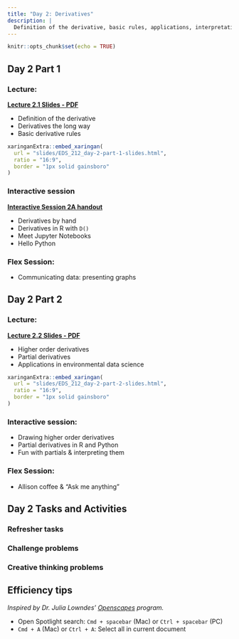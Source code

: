 ```yaml
---
title: "Day 2: Derivatives"
description: |
  Definition of the derivative, basic rules, applications, interpretation, examples in EDS
---
```


```r
knitr::opts_chunk$set(echo = TRUE)
```

## Day 2 Part 1

### Lecture: 

**[Lecture 2.1 Slides - PDF](slides/EDS_212_day-2-part-1-slides.pdf)**

- Definition of the derivative
- Derivatives the long way
- Basic derivative rules

```r
xaringanExtra::embed_xaringan(
  url = "slides/EDS_212_day-2-part-1-slides.html",
  ratio = "16:9",
  border = "1px solid gainsboro"
)
```

### Interactive session

**[Interactive Session 2A handout](comp_session_keys/comp_session_2a.html)**

- Derivatives by hand 
- Derivatives in R with `D()`
- Meet Jupyter Notebooks
- Hello Python

### Flex Session: 

- Communicating data: presenting graphs

## Day 2 Part 2

### Lecture:

**[Lecture 2.2 Slides - PDF]()**

- Higher order derivatives
- Partial derivatives
- Applications in environmental data science

```r
xaringanExtra::embed_xaringan(
  url = "slides/EDS_212_day-2-part-2-slides.html",
  ratio = "16:9",
  border = "1px solid gainsboro"
)
```

### Interactive session: 

- Drawing higher order derivatives
- Partial derivatives in R and Python
- Fun with partials & interpreting them

### Flex Session: 

- Allison coffee & "Ask me anything"

## Day 2 Tasks and Activities

### Refresher tasks

### Challenge problems

### Creative thinking problems

## Efficiency tips

*Inspired by Dr. Julia Lowndes' [Openscapes](openscapes.org) program.*

- Open Spotlight search: `Cmd + spacebar` (Mac) or `Ctrl + spacebar` (PC)
- `Cmd + A` (Mac) or `Ctrl + A`: Select all in current document

 
